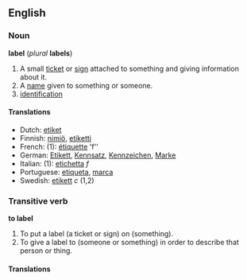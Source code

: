 ==English==
===Noun===
'''label''' (''plural'' '''labels''')

#A small [[ticket]] or [[sign]] attached to something and giving information about it.
#A [[name]] given to something or someone.
#[[identification]] <!--???-->

====Translations====
*Dutch: [[etiket]]
*Finnish: [[nimiö]], [[etiketti]]
*French: (1): [[étiquette]] 'f''
*German: [[Etikett]], [[Kennsatz]], [[Kennzeichen]], [[Marke]]
*Italian: (1): [[etichetta]] ''f''
*Portuguese: [[etiqueta]], [[marca]]
*Swedish: [[etikett]] ''c'' (1,2)

===Transitive verb===
'''to label'''

#To put a label (a ticket or sign) on (something).
#To give a label to (someone or something) in order to describe that person or thing.

====Translations====